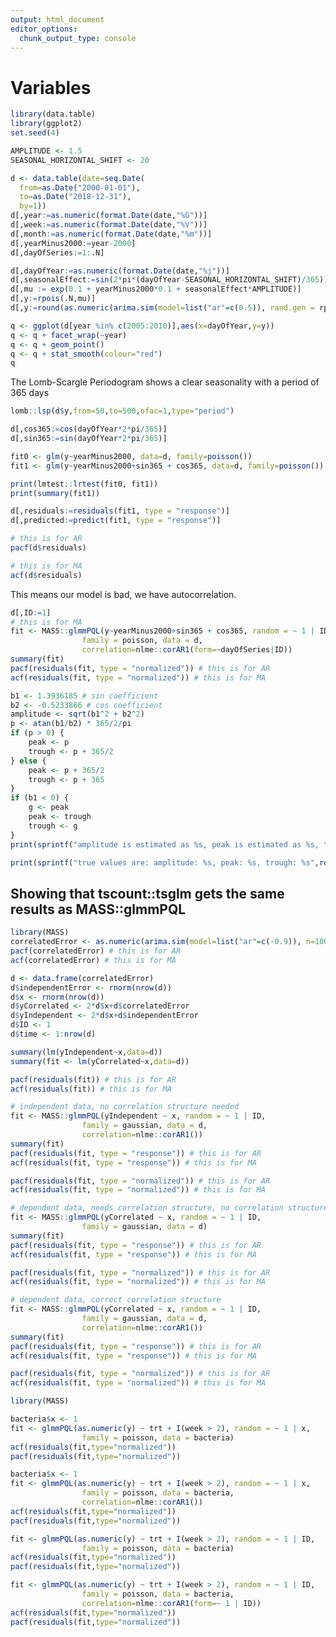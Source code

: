 ```yaml
---
output: html_document
editor_options: 
  chunk_output_type: console
---
```

# Variables

```r
library(data.table)
library(ggplot2)
set.seed(4)

AMPLITUDE <- 1.5
SEASONAL_HORIZONTAL_SHIFT <- 20

d <- data.table(date=seq.Date(
  from=as.Date("2000-01-01"),
  to=as.Date("2018-12-31"),
  by=1))
d[,year:=as.numeric(format.Date(date,"%G"))]
d[,week:=as.numeric(format.Date(date,"%V"))]
d[,month:=as.numeric(format.Date(date,"%m"))]
d[,yearMinus2000:=year-2000]
d[,dayOfSeries:=1:.N]

d[,dayOfYear:=as.numeric(format.Date(date,"%j"))]
d[,seasonalEffect:=sin(2*pi*(dayOfYear-SEASONAL_HORIZONTAL_SHIFT)/365)]
d[,mu := exp(0.1 + yearMinus2000*0.1 + seasonalEffect*AMPLITUDE)]
d[,y:=rpois(.N,mu)]
d[,y:=round(as.numeric(arima.sim(model=list("ar"=c(0.5)), rand.gen = rpois, n=nrow(d), lambda=mu)))]
```

```r
q <- ggplot(d[year %in% c(2005:2010)],aes(x=dayOfYear,y=y))
q <- q + facet_wrap(~year)
q <- q + geom_point()
q <- q + stat_smooth(colour="red")
q
```

The Lomb-Scargle Periodogram shows a clear seasonality with a period of 365 days
```r
lomb::lsp(d$y,from=50,to=500,ofac=1,type="period")
```

```r
d[,cos365:=cos(dayOfYear*2*pi/365)]
d[,sin365:=sin(dayOfYear*2*pi/365)]

fit0 <- glm(y~yearMinus2000, data=d, family=poisson())
fit1 <- glm(y~yearMinus2000+sin365 + cos365, data=d, family=poisson())

print(lmtest::lrtest(fit0, fit1))
print(summary(fit1))

d[,residuals:=residuals(fit1, type = "response")]
d[,predicted:=predict(fit1, type = "response")]
```

```r
# this is for AR
pacf(d$residuals)
```

```r
# this is for MA
acf(d$residuals)
```

This means our model is bad, we have autocorrelation.

```r
d[,ID:=1]
# this is for MA
fit <- MASS::glmmPQL(y~yearMinus2000+sin365 + cos365, random = ~ 1 | ID,
                family = poisson, data = d,
                correlation=nlme::corAR1(form=~dayOfSeries|ID))
summary(fit)
pacf(residuals(fit, type = "normalized")) # this is for AR
acf(residuals(fit, type = "normalized")) # this is for MA
```

```r
b1 <- 1.3936185 # sin coefficient
b2 <- -0.5233866 # cos coefficient
amplitude <- sqrt(b1^2 + b2^2)
p <- atan(b1/b2) * 365/2/pi
if (p > 0) {
    peak <- p
    trough <- p + 365/2
} else {
    peak <- p + 365/2
    trough <- p + 365
}
if (b1 < 0) {
    g <- peak
    peak <- trough
    trough <- g
}
print(sprintf("amplitude is estimated as %s, peak is estimated as %s, trough is estimated as %s",round(amplitude,2),round(peak),round(trough)))

print(sprintf("true values are: amplitude: %s, peak: %s, trough: %s",round(AMPLITUDE,2),round(365/4+SEASONAL_HORIZONTAL_SHIFT),round(3*365/4+SEASONAL_HORIZONTAL_SHIFT)))

```

## Showing that tscount::tsglm gets the same results as MASS::glmmPQL



```r
library(MASS)
correlatedError <- as.numeric(arima.sim(model=list("ar"=c(-0.9)), n=1000, rand.gen = rnorm))
pacf(correlatedError) # this is for AR
acf(correlatedError) # this is for MA

d <- data.frame(correlatedError)
d$independentError <- rnorm(nrow(d))
d$x <- rnorm(nrow(d))
d$yCorrelated <- 2*d$x+d$correlatedError
d$yIndependent <- 2*d$x+d$independentError
d$ID <- 1
d$time <- 1:nrow(d)

summary(lm(yIndependent~x,data=d))
summary(fit <- lm(yCorrelated~x,data=d))

pacf(residuals(fit)) # this is for AR
acf(residuals(fit)) # this is for MA

# independent data, no correlation structure needed
fit <- MASS::glmmPQL(yIndependent ~ x, random = ~ 1 | ID,
                family = gaussian, data = d,
                correlation=nlme::corAR1())
summary(fit)
pacf(residuals(fit, type = "response")) # this is for AR
acf(residuals(fit, type = "response")) # this is for MA

pacf(residuals(fit, type = "normalized")) # this is for AR
acf(residuals(fit, type = "normalized")) # this is for MA

# dependent data, needs correlation structure, no correlation structure
fit <- MASS::glmmPQL(yCorrelated ~ x, random = ~ 1 | ID,
                family = gaussian, data = d)
summary(fit)
pacf(residuals(fit, type = "response")) # this is for AR
acf(residuals(fit, type = "response")) # this is for MA

pacf(residuals(fit, type = "normalized")) # this is for AR
acf(residuals(fit, type = "normalized")) # this is for MA

# dependent data, correct correlation structure
fit <- MASS::glmmPQL(yCorrelated ~ x, random = ~ 1 | ID,
                family = gaussian, data = d,
                correlation=nlme::corAR1())
summary(fit)
pacf(residuals(fit, type = "response")) # this is for AR
acf(residuals(fit, type = "response")) # this is for MA

pacf(residuals(fit, type = "normalized")) # this is for AR
acf(residuals(fit, type = "normalized")) # this is for MA

```


```r
library(MASS)

bacteria$x <- 1
fit <- glmmPQL(as.numeric(y) ~ trt + I(week > 2), random = ~ 1 | x,
                family = poisson, data = bacteria)
acf(residuals(fit,type="normalized"))
pacf(residuals(fit,type="normalized"))

bacteria$x <- 1
fit <- glmmPQL(as.numeric(y) ~ trt + I(week > 2), random = ~ 1 | x,
                family = poisson, data = bacteria,
                correlation=nlme::corAR1())
acf(residuals(fit,type="normalized"))
pacf(residuals(fit,type="normalized"))

fit <- glmmPQL(as.numeric(y) ~ trt + I(week > 2), random = ~ 1 | ID,
                family = poisson, data = bacteria)
acf(residuals(fit,type="normalized"))
pacf(residuals(fit,type="normalized"))

fit <- glmmPQL(as.numeric(y) ~ trt + I(week > 2), random = ~ 1 | ID,
                family = poisson, data = bacteria,
                correlation=nlme::corAR1(form=~ 1 | ID))
acf(residuals(fit,type="normalized"))
pacf(residuals(fit,type="normalized"))
```


